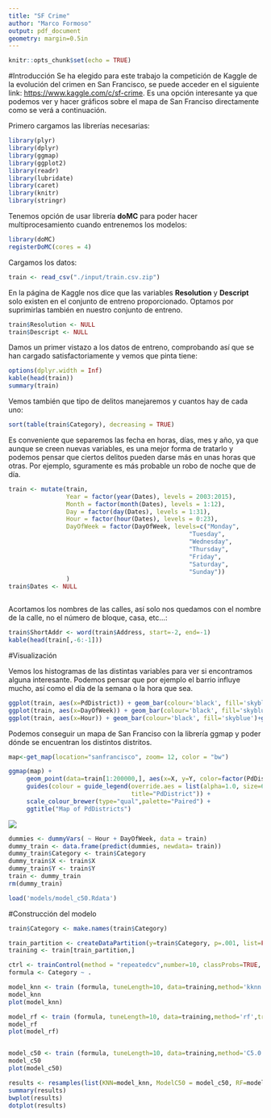 ```yaml
---
title: "SF Crime"
author: "Marco Formoso"
output: pdf_document
geometry: margin=0.5in
---
```


```r
knitr::opts_chunk$set(echo = TRUE)
```
#Introducción
Se ha elegido para este trabajo la competición de Kaggle de la evolución del crimen en San Francisco, se puede acceder en el siguiente link: <https://www.kaggle.com/c/sf-crime>. Es una opción interesante ya que podemos ver y hacer gráficos sobre el mapa de San Franciso directamente como se verá a continuación.

Primero cargamos las librerías necesarias:
```r
library(plyr)
library(dplyr)
library(ggmap)
library(ggplot2)
library(readr)
library(lubridate)
library(caret)
library(knitr)
library(stringr)
```
Tenemos opción de usar librería **doMC** para poder hacer multiprocesamiento cuando entrenemos los modelos:
```r
library(doMC)
registerDoMC(cores = 4)
```

Cargamos los datos:
```r
train <- read_csv("./input/train.csv.zip")


```

En la página de Kaggle nos dice que las variables **Resolution** y **Descript** solo existen en el conjunto de entreno proporcionado. Optamos por suprimirlas también en nuestro conjunto de entreno.
```r
train$Resolution <- NULL
train$Descript <- NULL
```
\newpage
Damos un primer vistazo a los datos de entreno, comprobando así que se han cargado satisfactoriamente y vemos que pinta tiene:
```r
options(dplyr.width = Inf)
kable(head(train))
summary(train)
```

Vemos también que tipo de delitos manejaremos y cuantos hay de cada uno:
```r
sort(table(train$Category), decreasing = TRUE)
```

Es conveniente que separemos las fecha en horas, días, mes y año, ya que aunque se creen nuevas variables, es una mejor forma de tratarlo y podemos pensar que ciertos delitos pueden darse más en unas horas que otras. Por ejemplo, sguramente es más probable un robo de noche que de día.

```r
train <- mutate(train,
                Year = factor(year(Dates), levels = 2003:2015), 
                Month = factor(month(Dates), levels = 1:12), 
                Day = factor(day(Dates), levels = 1:31),
                Hour = factor(hour(Dates), levels = 0:23),
                DayOfWeek = factor(DayOfWeek, levels=c("Monday",
                                                  "Tuesday",
                                                  "Wednesday",
                                                  "Thursday",
                                                  "Friday",
                                                  "Saturday",
                                                  "Sunday"))
                )
train$Dates <- NULL



```


Acortamos los nombres de las calles, así solo nos quedamos con el nombre de la calle, no el número de bloque, casa, etc...:
```r
train$ShortAddr <- word(train$Address, start=-2, end=-1)
kable(head(train[,-6:-1]))
```

\newpage
#Visualización


Vemos los histogramas de las distintas variables para ver si encontramos alguna interesante. Podemos pensar que por ejemplo el barrio influye mucho, así como el día de la semana o la hora que sea.
```r
ggplot(train, aes(x=PdDistrict)) + geom_bar(colour='black', fill='skyblue')+ggtitle('# crimenes por distrito')
ggplot(train, aes(x=DayOfWeek)) + geom_bar(colour='black', fill='skyblue')+ggtitle('# crimenes por dia semana')
ggplot(train, aes(x=Hour)) + geom_bar(colour='black', fill='skyblue')+ggtitle('# crimenes por hora')

```

Podemos conseguir un mapa de San Franciso con la librería ggmap y poder dónde se encuentran los distintos distritos.
```r
map<-get_map(location="sanfrancisco", zoom= 12, color = "bw")

ggmap(map) +
     geom_point(data=train[1:200000,], aes(x=X, y=Y, color=factor(PdDistrict)), alpha=0.05) +
     guides(colour = guide_legend(override.aes = list(alpha=1.0, size=6.0),
                                  title="PdDistrict")) +
     scale_colour_brewer(type="qual",palette="Paired") +
     ggtitle("Map of PdDistricts")

```
![](sf_districts_map.png)

\newpage


```r

dummies <- dummyVars( ~ Hour + DayOfWeek, data = train)
dummy_train <- data.frame(predict(dummies, newdata= train))
dummy_train$Category <- train$Category
dummy_train$X <- train$X
dummy_train$Y <- train$Y
train <- dummy_train
rm(dummy_train)

```

\newpage

```r
load('models/model_c50.Rdata')

```



#Construcción del modelo

```r
train$Category <- make.names(train$Category)

train_partition <- createDataPartition(y=train$Category, p=.001, list=FALSE)
training <- train[train_partition,]

ctrl <- trainControl(method = "repeatedcv",number=10, classProbs=TRUE, summaryFunction=mnLogLoss)
formula <- Category ~ .

model_knn <- train (formula, tuneLength=10, data=training,method='kknn',trControl=ctrl, metric="logLoss", verbose = TRUE)
model_knn
plot(model_knn)

model_rf <- train (formula, tuneLength=10, data=training,method='rf',trControl=ctrl, metric="logLoss", verbose = TRUE)
model_rf
plot(model_rf)


model_c50 <- train (formula, tuneLength=10, data=training,method='C5.0',trControl=ctrl, metric="logLoss", verbose = TRUE)
model_c50
plot(model_c50)


```



```r
results <- resamples(list(KNN=model_knn, ModelC50 = model_c50, RF=model_rf ))
summary(results)
bwplot(results)
dotplot(results)
```









